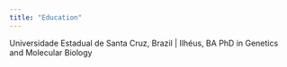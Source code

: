 ```yaml
---
title: "Education"
---
```


Universidade Estadual de Santa Cruz, Brazil | Ilhéus, BA
PhD in Genetics and Molecular Biology
